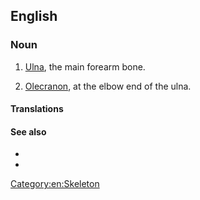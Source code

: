 ==English==

===Noun===
{{en-noun}}

# {{lb|en|anatomy}} [[ulna|Ulna]], the main forearm bone.
# {{lb|en|anatomy}} [[olecranon|Olecranon]], at the elbow end of the ulna.

====Translations====
{{trans-see|ulna}}

{{trans-see|olecranon}}

====See also====
* {{pedia|Ulna}}
* {{pedia|Olecranon}}

[[Category:en:Skeleton]]